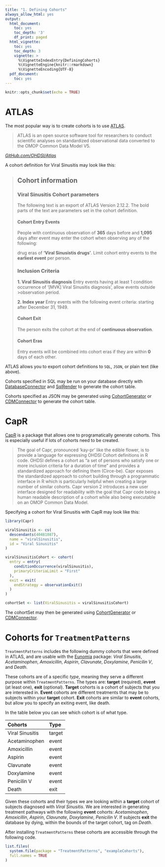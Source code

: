 ---
title: "1. Defining Cohorts"
always_allow_html: yes
output:
  html_document:
    toc: yes
    toc_depth: '3'
    df_print: paged
  html_vignette:
    toc: yes
    toc_depth: 3
    vignette: >
      %\VignetteIndexEntry{DefiningCohorts}
      %\VignetteEngine{knitr::rmarkdown}
      %\VignetteEncoding{UTF-8}
  pdf_document:
    toc: yes
---

```{r setup, include=FALSE}
knitr::opts_chunk$set(echo = TRUE)
```

# ATLAS
The most popular way is to create cohorts is to use [ATLAS](https://atlas-demo.ohdsi.org/).

>ATLAS is an open source software tool for researchers to conduct scientific analyses on standardized observational data converted to the OMOP Common Data Model V5.

[*GitHub.com/OHDSI/Atlas*](https://github.com/OHDSI/Atlas)

A cohort definition for Viral Sinusitis may look like this:

>## Cohort information
>### Viral Sinusitis Cohort parameters
>The following text is an export of ATLAS Version 2.12.2. The bold parts of the text are parameters set in the cohort definition.
>
>#### Cohort Entry Events
>People with continuous observation of **365** days before and **1,095** days after event may enter the cohort when observing any of the following:
>
>drug eras of **'Viral Sinusistis drugs'**.
>Limit cohort entry events to the **earliest event** per person.
>
>### Inclusion Criteria
>**1. Viral Sinusitis diagnosis**
>  Entry events having at least 1 condition occurrence of '[MVK] Viral Sinusitis diagnosis', allow events outside >observation period.
>
>**2. Index year**
>  Entry events with the following event criteria: starting after December 31, 1949.
>
>#### Cohort Exit
>The person exits the cohort at the end of **continuous observation**.
>
>#### Cohort Eras
>Entry events will be combined into cohort eras if they are within **0** days of each other.

ATLAS allows you to export cohort definitions to `SQL`, `JSON`, or plain text (like above).

Cohorts specified in SQL may be run on your database directly with [DatabaseConnector](https://ohdsi.github.io/DatabaseConnector/) and [SqlRender](https://ohdsi.github.io/SqlRender/) to generate the cohort table.

Cohorts specified as JSON may be generated using [CohortGenerator](https://ohdsi.github.io/CohortGenerator/) or [CDMConnector](https://darwin-eu.github.io/CDMConnector/) to generate the cohort table.

# CapR
[CapR](https://ohdsi.github.io/Capr/) is a package that allows one to programatically generate cohorts. This is especially useful if lots of cohorts need to be created.

>The goal of Capr, pronounced ‘kay-pr’ like the edible flower, is to provide a language for expressing OHDSI Cohort definitions in R code. OHDSI defines a cohort as “a set of persons who satisfy one or more inclusion criteria for a duration of time” and provides a standardized approach for defining them (Circe-be). Capr exposes the standardized approach to cohort building through a programmatic interface in R which is particularly helpful when creating a large number of similar cohorts. Capr version 2 introduces a new user interface designed for readability with the goal that Capr code being a human readable description of a cohort while also being executable on an OMOP Common Data Model.

Specifying a cohort for Viral Sinusitis with CapR may look like this:

```{r Capr, eval=FALSE}
library(Capr)

viralSinusitis <- cs(
  descendants(40481087),
  name = "viralSinusitis",
  id = "Viral Sinusitis"
)

viralSinusitisCohort <- cohort(
  entry = entry(
    conditionOccurrence(viralSinusitis),
    primaryCriteriaLimit = "First"
  ),
  exit = exit(
    endStrategy = observationExit()
  )
)

cohortSet <- list(ViralSinusitis = viralSinusitisCohort)
```
The cohortSet may then be generated using [CohortGenerator](https://ohdsi.github.io/CohortGenerator/) or [CDMConnector](https://darwin-eu.github.io/CDMConnector/).

# Cohorts for `TreatmentPatterns`
`TreatmentPatterns` includes the following dummy cohorts that were defined in ATLAS, and are usable with the [Eunomia](https://ohdsi.github.io/Eunomia/) package: _Viral Sinusitis_, _Acetaminophen_, _Amoxicillin_, _Aspirin_, _Clavunate_, _Doxylamine_, _Penicilin V_, and _Death_.

These cohorts are of a specific _type_, meaning they serve a different purpose within `TreatmentPatterns`. The types are: **target** (required), **event** (at least one), **exit** (optional). **Target** cohorts is a cohort of subjects that you are interested in. **Event** cohorts are different treatments that may be to subjects within your **target** cohort. **Exit** cohorts are similar to **event** cohorts, but allow you to specify an exiting event, like death.

In the table below you can see which cohort is of what type.

| Cohorts         | Type   |
| :-------------- | :----- |
| Viral Sinusitis | target |
| Acetaminophen   | event  |
| Amoxicillin     | event  |
| Aspirin         | event  |
| Clavunate       | event  |
| Doxylamine      | event  |
| Penicilin V     | event  |
| Death           | exit   |

Given these cohorts and their types we are looking within a **target** cohort of subjects diagnosed with _Viral Sinusitis_. We are interested in generating treatment pathways with the following **event** cohorts: _Acetaminophen_, _Amoxicillin_, _Aspirin_, _Clavunate_, _Doxylamine_, _Penicilin V_. If subjects **exit** the database by dying, within the bounds of the target cohort, tag on _Death_.

After installing `TreatmentPatterns` these cohorts are accessible through the following code.
```{r}
list.files(
  system.file(package = "TreatmentPatterns", "exampleCohorts"),
  full.names = TRUE
)
```
